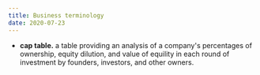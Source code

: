 ```yaml
---
title: Business terminology
date: 2020-07-23
---
```


* **cap table.** a table providing an analysis of a company's percentages of ownership, equity dilution, and value of equility in each round of investment by founders, investors, and other owners.